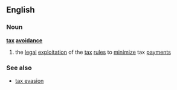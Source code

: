 ==English==
===Noun===
'''[[tax]] [[avoidance]]'''
# the [[legal]] [[exploitation]] of the [[tax]] [[rule]]s to [[minimize]] tax [[payment]]s
===See also===
*[[tax evasion]]